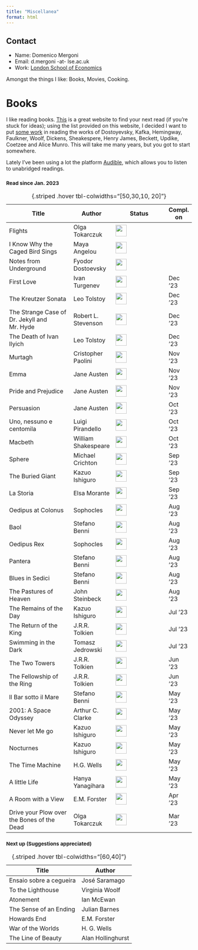 ```yaml
---
title: "Miscellanea"
format: html
---
```


::: column-margin
::: callout-note
## Contact

-   Name: Domenico Mergoni
-   Email: d.mergoni -at- lse.ac.uk
-   Work: [London School of Economics](https://www.lse.ac.uk/mathematics)
:::
:::

Amongst the things I like: Books, Movies, Cooking.

<h1>Books</h1>

I like reading books. [This](https://thegreatestbooks.org) is a great website to find your next read (if you're stuck for ideas); using the list provided on this website, I decided I want to put [some work](../Learning/Python/Useful/Greatest_authors.qmd) in reading the works of Dostoyevsky, Kafka, Hemingway, Faulkner, Woolf, Dickens, Sheakespere, Henry James, Beckett, Updike, Coetzee and Alice Munro. This will take me many years, but you got to start somewhere.

<!--<progress id="file" max="100" value="100"></progress>-->

Lately I've been using a lot the platform [Audible](https://www.audible.co.uk), which allows you to listen to unabridged readings.

<h3><small> Read since Jan. 2023 </small></h3>

| Title                                      | Author              | Status                                | Compl. on |
|--------------------------------------------|---------------------|---------------------------------------|-----------|
| Flights                                    | Olga Tokarczuk      | ![](../images/50.png){width="0.8cm"}  |           |
| I Know Why the Caged Bird Sings            | Maya Angelou        | ![](../images/50.png){width="0.8cm"}  |           |
| Notes from Underground                     | Fyodor Dostoevsky   | ![](../images/50.png){width="0.8cm"}  |           |
| First Love                                 | Ivan Turgenev       | ![](../images/100.png){width="0.8cm"} | Dec '23   |
| The Kreutzer Sonata                        | Leo Tolstoy         | ![](../images/100.png){width="0.8cm"} | Dec '23   |
| The Strange Case of Dr. Jekyll and Mr. Hyde| Robert L. Stevenson | ![](../images/100.png){width="0.8cm"} | Dec '23   |
| The Death of Ivan Ilyich                   | Leo Tolstoy         | ![](../images/100.png){width="0.8cm"} | Dec '23   |
| Murtagh                                    | Cristopher Paolini  | ![](../images/100.png){width="0.8cm"} | Nov '23   |
| Emma                                       | Jane Austen         | ![](../images/100.png){width="0.8cm"} | Nov '23   |
| Pride and Prejudice                        | Jane Austen         | ![](../images/100.png){width="0.8cm"} | Nov '23   |
| Persuasion                                 | Jane Austen         | ![](../images/100.png){width="0.8cm"} | Oct '23   |
| Uno, nessuno e centomila                   | Luigi Pirandello    | ![](../images/100.png){width="0.8cm"} | Oct '23   |
| Macbeth                                    | William Shakespeare | ![](../images/100.png){width="0.8cm"} | Oct '23   |
| Sphere                                     | Michael Crichton    | ![](../images/100.png){width="0.8cm"} | Sep '23   |
| The Buried Giant                           | Kazuo Ishiguro      | ![](../images/100.png){width="0.8cm"} | Sep '23   |
| La Storia                                  | Elsa Morante        | ![](../images/100.png){width="0.8cm"} | Sep '23   |
| Oedipus at Colonus                         | Sophocles           | ![](../images/100.png){width="0.8cm"} | Aug '23   |
| Baol                                       | Stefano Benni       | ![](../images/100.png){width="0.8cm"} | Aug '23   |
| Oedipus Rex                                | Sophocles           | ![](../images/100.png){width="0.8cm"} | Aug '23   |
| Pantera                                    | Stefano Benni       | ![](../images/100.png){width="0.8cm"} | Aug '23   |
| Blues in Sedici                            | Stefano Benni       | ![](../images/100.png){width="0.8cm"} | Aug '23   |
| The Pastures of Heaven                     | John Steinbeck      | ![](../images/100.png){width="0.8cm"} | Aug '23   |
| The Remains of the Day                     | Kazuo Ishiguro      | ![](../images/100.png){width="0.8cm"} | Jul '23   |
| The Return of the King                     | J.R.R. Tolkien      | ![](../images/100.png){width="0.8cm"} | Jul '23   |
| Swimming in the Dark                       | Tomasz Jedrowski    | ![](../images/100.png){width="0.8cm"} | Jul '23   |
| The Two Towers                             | J.R.R. Tolkien      | ![](../images/100.png){width="0.8cm"} | Jun '23   |
| The Fellowship of the Ring                 | J.R.R. Tolkien      | ![](../images/100.png){width="0.8cm"} | Jun '23   |
| Il Bar sotto il Mare                       | Stefano Benni       | ![](../images/100.png){width="0.8cm"} | May '23   |
| 2001: A Space Odyssey                      | Arthur C. Clarke    | ![](../images/100.png){width="0.8cm"} | May '23   |
| Never let Me go                            | Kazuo Ishiguro      | ![](../images/100.png){width="0.8cm"} | May '23   |
| Nocturnes                                  | Kazuo Ishiguro      | ![](../images/100.png){width="0.8cm"} | May '23   |
| The Time Machine                           | H.G. Wells          | ![](../images/100.png){width="0.8cm"} | May '23   |
| A little Life                              | Hanya Yanagihara    | ![](../images/100.png){width="0.8cm"} | May '23   |
| A Room with a View                         | E.M. Forster        | ![](../images/100.png){width="0.8cm"} | Apr '23   |
| Drive your Plow over the Bones of the Dead | Olga Tokarczuk      | ![](../images/100.png){width="0.8cm"} | Mar '23   |

: {.striped .hover tbl-colwidths="\[50,30,10, 20\]"}

<h3><small>Next up (Suggestions appreciated) </small></h3>

| Title                   | Author            |
|-------------------------|-------------------|
| Ensaio sobre a cegueira | José Saramago     |
| To the Lighthouse       | Virginia Woolf    |
| Atonement               | Ian McEwan        |
| The Sense of an Ending  | Julian Barnes     |
| Howards End             | E.M. Forster      |
| War of the Worlds       | H. G. Wells       |
| The Line of Beauty      | Alan Hollinghurst |
: {.striped .hover tbl-colwidths="\[60,40\]"}
